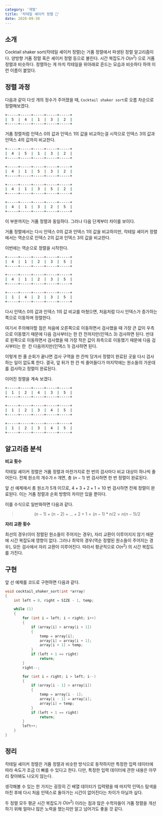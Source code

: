 ```yaml
---
category: '개발'
title: '칵테일 셰이커 정렬 🧺'
date: 2020-09-30
---
```


## 소개

Cocktail shaker sort(칵테일 셰이커 정렬)는 거품 정렬에서 파생된 정렬 알고리즘이다. 양방향 거품 정렬 혹은 셰이커 정렬 등으로 불린다. 시간 복잡도가 $O(n^2)$ 으로 거품 정렬과 비슷하다. 정렬하는 게 마치 칵테일을 위아래로 흔드는 모습과 비슷하다 하여 이런 이름이 붙었다.

## 정렬 과정

다음과 같이 다섯 개의 정수가 주어졌을 때, `Cocktail shaker sort`로 오름 차순으로 정렬해보겠다.

```sh
+-----+-----+-----+-----+-----+
|  5  |  4  |  1  |  3  |  2  |
+-----+-----+-----+-----+-----+
```

거품 정렬처럼 인덱스 0의 값과 인덱스 1의 값을 비교하는걸 시작으로 인덱스 3의 값과 인덱스 4의 값까지 비교한다.

```sh
+-----+-----+-----+-----+-----+
|  4  |  5  |  1  |  3  |  2  |
+-----+-----+-----+-----+-----+
```

```sh
+-----+-----+-----+-----+-----+
|  4  |  1  |  5  |  3  |  2  |
+-----+-----+-----+-----+-----+
```

```sh
+-----+-----+-----+-----+-----+
|  4  |  1  |  3  |  5  |  2  |
+-----+-----+-----+-----+-----+
```

```sh
+-----+-----+-----+-----+-----+
|  4  |  1  |  3  |  2  |  5  |
+-----+-----+-----+-----+-----+
```

이 부분까지는 거품 정렬과 동일하다. 그러나 다음 단계부터 차이를 보이다.

거품 정렬에서는 다시 인덱스 0의 값과 인덱스 1의 값을 비교하지만, 칵테일 셰이커 정렬에서는 역순으로 인덱스 2의 값과 인덱스 3의 값을 비교한다.

이번에는 역순으로 정렬을 시작한다.

```sh
+-----+-----+-----+-----+-----+
|  4  |  1  |  2  |  3  |  5  |
+-----+-----+-----+-----+-----+
```

```sh
+-----+-----+-----+-----+-----+
|  4  |  1  |  2  |  3  |  5  |
+-----+-----+-----+-----+-----+
```

```sh
+-----+-----+-----+-----+-----+
|  1  |  4  |  2  |  3  |  5  |
+-----+-----+-----+-----+-----+
```

다시 인덱스 0의 값과 인덱스 1의 값 비교를 마쳤으면, 처음처럼 다시 인덱스가 증가하는 쪽으로 이동하며 정렬한다.

여기서 주의해야할 점은 처음에 오른쪽으로 이동하면서 검사했을 때 가장 큰 값이 우측으로 이동했기 때문에 다음 검사부터는 한 칸 전까지만(인덱스 3) 검사하면 된다. 반대로 왼쪽으로 이동하면서 검사했을 때 가장 작은 값이 좌측으로 이동했기 때문에 다음 검사부터는 한  칸 다음까지만(인덱스 1) 검사하면 된다.

이렇게 한 줄 순회가 끝나면 검사 구역을 한 칸씩 당겨서 정렬이 완료된 곳을 다시 검사하는 일이 없도록 한다. 결국, 앞 뒤가 한 칸 씩 줄어들다가 마지막에는 원소들의 가운데를 검사하고 정렬이 완료된다.

이어진 정렬을 계속 보겠다.

```sh
+-----+-----+-----+-----+-----+
|  1  |  2  |  4  |  3  |  5  |
+-----+-----+-----+-----+-----+
```

```sh
+-----+-----+-----+-----+-----+
|  1  |  2  |  3  |  4  |  5  |
+-----+-----+-----+-----+-----+
```

```sh
+-----+-----+-----+-----+-----+
|  1  |  2  |  3  |  4  |  5  |
+-----+-----+-----+-----+-----+
```

## 알고리즘 분석

**비교 횟수**

칵테일 셰이커 정렬은 거품 정렬과 마찬가지로 한 번의 검사마다 비교 대상이 하나씩 줄어든다. 전체 원소의 개수가 $n$ 개면, 총 $(n - 1)$ 번 검사하면 한 번 정렬이 완료된다.

앞 선 예제에서 총 원소가 5개 이므로, $4 + 3 + 2 + 1 = 10$ 번 검사하면 전체 정렬이 완료된다. 이는 거품 정렬과 순회 방향의 차이만 있을 뿐이다.

이를 수식으로 일반화하면 다음과 같다.

> $$
> (n - 1) + (n - 2) + ... + 2 + 1 = (n - 1) * n / 2 = n(n - 1) / 2
> $$

**자리 교환 횟수**

최선의 경우(이미 정렬된 원소들이 주어지는 경우), 자리 교환이 이루어지지 않기 때문에 시간 복잡도에 영향이 없다. 그러나 최악의 경우(역순 정렬된 원소들이 주어지는 경우), 모든 검사에서 자리 교환이 이루어진다. 따라서 평균적으로 $O(n^2)$ 의 시간 복잡도를 가진다.

## 구현

앞 선 예제를 코드로 구현하면 다음과 같다.

```c
void cocktail_shaker_sort(int *array)
{
	int left = 0, right = SIZE - 1, temp;

	while (1)
	{
		for (int i = left; i < right; i++)
		{
			if (array[i] > array[i + 1])
			{
				temp = array[i];
				array[i] = array[i + 1];
				array[i + 1] = temp;
			}
			if (left + 1 == right)
				return;
		}
		right--;

		for (int i = right; i > left; i--)
		{
			if (array[i - 1] > array[i])
			{
				temp = array[i - 1];
				array[i - 1] = array[i];
				array[i] = temp;
			}
			if (left + 1 == right)
				return;
		}
		left++;
	}
}
```

## 정리

칵테일 셰이커 정렬은 거품 정렬과 비슷한 방식으로 동작하지만 특정한 입력 데이터에 따라 속도가 조금 더 빠를 수 있다고 한다. 다만, 특정한 입력 데이터에 관한 내용은 아무리 찾아봐도 나오지 않는다.

생각해볼 수 있는 한 가지는 굉장히 긴 배열 데이터가 입력됐을 때 마지막 인덱스 탐색을 마친 후에 다시 처음 인덱스로 돌아가는 시간이 없어진다는 차이가 아닐까 싶다.

두 정렬 모두 평균 시간 복잡도가 $O(n^2)$ 이라는 점과 많은 수학자들이 거품 정렬을 개선하기 위해 얼마나 많은 노력을 했는지만 알고 넘어가도 좋을 것 같다.
